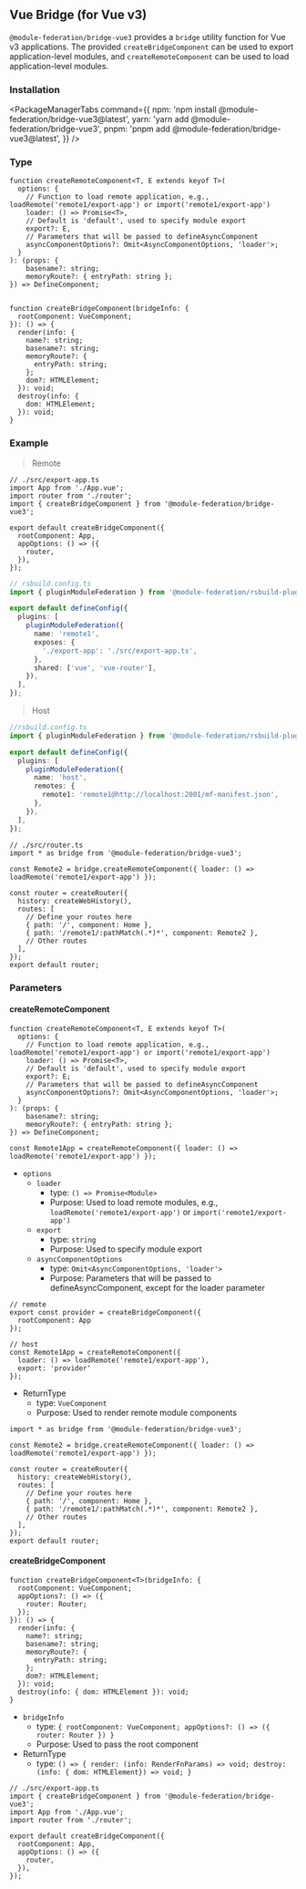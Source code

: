 
## Vue Bridge (for Vue v3)

`@module-federation/bridge-vue3` provides a `bridge` utility function for Vue v3 applications. The provided `createBridgeComponent` can be used to export application-level modules, and `createRemoteComponent` can be used to load application-level modules.

### Installation


<PackageManagerTabs
  command={{
    npm: 'npm install @module-federation/bridge-vue3@latest',
    yarn: 'yarn add @module-federation/bridge-vue3',
    pnpm: 'pnpm add @module-federation/bridge-vue3@latest',
  }}
/>

### Type

```tsx
function createRemoteComponent<T, E extends keyof T>(
  options: {
    // Function to load remote application, e.g., loadRemote('remote1/export-app') or import('remote1/export-app')
    loader: () => Promise<T>,
    // Default is 'default', used to specify module export
    export?: E,
    // Parameters that will be passed to defineAsyncComponent
    asyncComponentOptions?: Omit<AsyncComponentOptions, 'loader'>;
  }
): (props: {
    basename?: string;
    memoryRoute?: { entryPath: string };
}) => DefineComponent;


function createBridgeComponent(bridgeInfo: {
  rootComponent: VueComponent;
}): () => {
  render(info: {
    name?: string;
    basename?: string;
    memoryRoute?: {
      entryPath: string;
    };
    dom?: HTMLElement;
  }): void;
  destroy(info: {
    dom: HTMLElement;
  }): void;
}
```

### Example

> Remote

```tsx
// ./src/export-app.ts
import App from './App.vue';
import router from './router';
import { createBridgeComponent } from '@module-federation/bridge-vue3';

export default createBridgeComponent({
  rootComponent: App,
  appOptions: () => ({
    router,
  }),
});
```

```ts
// rsbuild.config.ts
import { pluginModuleFederation } from '@module-federation/rsbuild-plugin';

export default defineConfig({
  plugins: [
    pluginModuleFederation({
      name: 'remote1',
      exposes: {
        './export-app': './src/export-app.ts',
      },
      shared: ['vue', 'vue-router'],
    }),
  ],
});
```

> Host

```ts
//rsbuild.config.ts
import { pluginModuleFederation } from '@module-federation/rsbuild-plugin';

export default defineConfig({
  plugins: [
    pluginModuleFederation({
      name: 'host',
      remotes: {
        remote1: 'remote1@http://localhost:2001/mf-manifest.json',
      },
    }),
  ],
});
```

```tsx
// ./src/router.ts
import * as bridge from '@module-federation/bridge-vue3';

const Remote2 = bridge.createRemoteComponent({ loader: () => loadRemote('remote1/export-app') });

const router = createRouter({
  history: createWebHistory(),
  routes: [
    // Define your routes here
    { path: '/', component: Home },
    { path: '/remote1/:pathMatch(.*)*', component: Remote2 },
    // Other routes
  ],
});
export default router;
```

### Parameters

#### createRemoteComponent

```tsx
function createRemoteComponent<T, E extends keyof T>(
  options: {
    // Function to load remote application, e.g., loadRemote('remote1/export-app') or import('remote1/export-app')
    loader: () => Promise<T>,
    // Default is 'default', used to specify module export
    export?: E;
    // Parameters that will be passed to defineAsyncComponent
    asyncComponentOptions?: Omit<AsyncComponentOptions, 'loader'>;
  }
): (props: {
    basename?: string;
    memoryRoute?: { entryPath: string };
}) => DefineComponent;
```


```tsx
const Remote1App = createRemoteComponent({ loader: () => loadRemote('remote1/export-app') });
```

* `options`
  * `loader`
    * type: `() => Promise<Module>`
    * Purpose: Used to load remote modules, e.g., `loadRemote('remote1/export-app')` or `import('remote1/export-app')`
  * `export`
    * type: `string`
    * Purpose: Used to specify module export
  * `asyncComponentOptions`
    * type: `Omit<AsyncComponentOptions, 'loader'>`
    * Purpose: Parameters that will be passed to defineAsyncComponent, except for the loader parameter
```tsx
// remote
export const provider = createBridgeComponent({
  rootComponent: App
});

// host
const Remote1App = createRemoteComponent({
  loader: () => loadRemote('remote1/export-app'),
  export: 'provider'
});
```

* ReturnType
  * type: `VueComponent`
  * Purpose: Used to render remote module components

```tsx
import * as bridge from '@module-federation/bridge-vue3';

const Remote2 = bridge.createRemoteComponent({ loader: () => loadRemote('remote1/export-app') });

const router = createRouter({
  history: createWebHistory(),
  routes: [
    // Define your routes here
    { path: '/', component: Home },
    { path: '/remote1/:pathMatch(.*)*', component: Remote2 },
    // Other routes
  ],
});
export default router;
```

#### createBridgeComponent

```tsx
function createBridgeComponent<T>(bridgeInfo: {
  rootComponent: VueComponent;
  appOptions?: () => ({
    router: Router;
  });
}): () => {
  render(info: {
    name?: string;
    basename?: string;
    memoryRoute?: {
      entryPath: string;
    };
    dom?: HTMLElement;
  }): void;
  destroy(info: { dom: HTMLElement }): void;
}
```

* `bridgeInfo`
  * type: `{ rootComponent: VueComponent; appOptions?: () => ({ router: Router }) }`
  * Purpose: Used to pass the root component
* ReturnType
  * type: `() => { render: (info: RenderFnParams) => void; destroy: (info: { dom: HTMLElement}) => void; }`

```tsx
// ./src/export-app.ts
import { createBridgeComponent } from '@module-federation/bridge-vue3';
import App from './App.vue';
import router from './router';

export default createBridgeComponent({
  rootComponent: App,
  appOptions: () => ({
    router,
  }),
});
```
